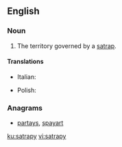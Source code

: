 ==English==

===Noun===
{{en-noun|satrapies}}

# The territory governed by a [[satrap]].

====Translations====
{{trans-top|territory}}
* Italian: {{t+|it|satrapia|f}}
{{trans-mid}}
* Polish: {{t-|pl|satrapia|f}}
{{trans-bottom}}

===Anagrams===
* [[partays#English|partays]], [[spayart#English|spayart]]

[[ku:satrapy]]
[[vi:satrapy]]